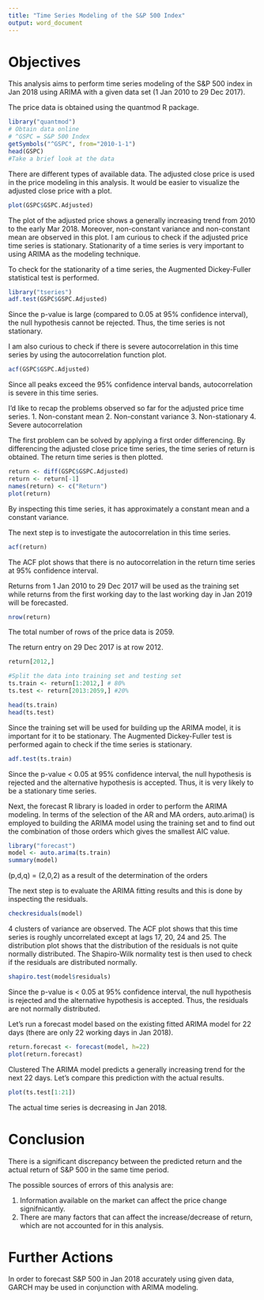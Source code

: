 ---
title: "Time Series Modeling of the S&P 500 Index"
output: word_document
---

# Objectives

This analysis aims to perform time series modeling of the S&P 500 index in Jan 2018 using ARIMA with a given data set (1 Jan 2010 to 29 Dec 2017).

The price data is obtained using the quantmod R package.
```{r}
library("quantmod")
# Obtain data online
# ^GSPC = S&P 500 Index
getSymbols("^GSPC", from="2010-1-1")
head(GSPC)
#Take a brief look at the data
```
There are different types of available data. The adjusted close price is used in the price modeling in this analysis. It would be easier to visualize the adjusted close price with a plot.
```{r}
plot(GSPC$GSPC.Adjusted)
```
The plot of the adjusted price shows a generally increasing trend from 2010 to the early Mar 2018. Moreover, non-constant variance and non-constant mean are observed in this plot. I am curious to check if the adjusted price time series is stationary. Stationarity of a time series is very important to using ARIMA as the modeling technique.

To check for the stationarity of a time series, the Augmented Dickey-Fuller statistical test is performed.
```{r}
library("tseries")
adf.test(GSPC$GSPC.Adjusted)
```
Since the p-value is large (compared to 0.05 at 95% confidence interval), the null hypothesis cannot be rejected. Thus, the time series is not stationary.

I am also curious to check if there is severe autocorrelation in this time series by using the autocorrelation function plot.
```{r}
acf(GSPC$GSPC.Adjusted)
```
Since all peaks exceed the 95% confidence interval bands, autocorrelation is severe in this time series.

I'd like to recap the problems observed so far for the adjusted price time series.
1. Non-constant mean
2. Non-constant variance
3. Non-stationary
4. Severe autocorrelation

The first problem can be solved by applying a first order differencing. By differencing the adjusted close price time series, the time series of return is obtained. The return time series is then plotted.
```{r}
return <- diff(GSPC$GSPC.Adjusted)
return <- return[-1]
names(return) <- c("Return")
plot(return)
```
By inspecting this time series, it has approximately a constant mean and a constant variance. 

The next step is to investigate the autocorrelation in this time series.

```{r}
acf(return)
```
The ACF plot shows that there is no autocorrelation in the return time series at 95% confidence interval.

Returns from 1 Jan 2010 to 29 Dec 2017 will be used as the training set while returns from the first working day to the last working day in Jan 2019 will be forecasted.
```{r}
nrow(return)
```
The total number of rows of the price data is 2059.

The return entry on 29 Dec 2017 is at row 2012.
```{r}
return[2012,]
```

```{r}
#Split the data into training set and testing set
ts.train <- return[1:2012,] # 80%
ts.test <- return[2013:2059,] #20%
```
```{r}
head(ts.train)
head(ts.test)
```

Since the training set will be used for building up the ARIMA model, it is important for it to be stationary. The Augmented Dickey-Fuller test is performed again to check if the time series is stationary.
```{r}
adf.test(ts.train)
```
Since the p-value < 0.05 at 95% confidence interval, the null hypothesis is rejected and the alternative hypothesis is accepted. Thus, it is very likely to be a stationary time series.

Next, the forecast R library is loaded in order to perform the ARIMA modeling. In terms of the selection of the AR and MA orders, auto.arima() is employed to building the ARIMA model using the training set and to find out the combination of those orders which gives the smallest AIC value.
```{r}
library("forecast")
model <- auto.arima(ts.train)
summary(model)
```

(p,d,q) = (2,0,2) as a result of the determination of the orders

The next step is to evaluate the ARIMA fitting results and this is done by inspecting the residuals.
```{r}
checkresiduals(model)
```
4 clusters of variance are observed. The ACF plot shows that this time series is roughly uncorrelated except at lags 17, 20, 24 and 25. The distribution plot shows that the distribution of the residuals is not quite normally distributed. The Shapiro-Wilk normality test is then used to check if the residuals are distributed normally.
```{r}
shapiro.test(model$residuals)
```
Since the p-value is < 0.05 at 95% confidence interval, the null hypothesis is rejected and the alternative hypothesis is accepted. Thus, the residuals are not normally distributed.

Let's run a forecast model based on the existing fitted ARIMA model for 22 days (there are only 22 working days in Jan 2018).
```{r}
return.forecast <- forecast(model, h=22)
plot(return.forecast)
```
Clustered The ARIMA model predicts a generally increasing trend for the next 22 days. Let's compare this prediction with the actual results.
```{r}
plot(ts.test[1:21])
```
The actual time series is decreasing in Jan 2018. 

# Conclusion
There is a significant discrepancy between the predicted return and the actual return of S&P 500 in the same time period.

The possible sources of errors of this analysis are:

1. Information available on the market can affect the price change signifnicantly.
2. There are many factors that can affect the increase/decrease of return, which are not accounted for in this analysis.

# Further Actions
In order to forecast S&P 500 in Jan 2018 accurately using given data, GARCH may be used in conjunction with ARIMA modeling.


